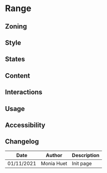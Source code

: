 
<Meta title="Components/Form/Fields/Range" />

# Range

## Zoning

<FigmaImage
	src="https://www.figma.com/file/qc8oUSyVJM67gSsbTShftt/%F0%9F%93%90-Zoning?node-id=254%3A0"
	alt="zoning image for range"
/>

## Style 

## States

## Content

## Interactions

## Usage

## Accessibility

## Changelog

| Date       | Author      | Description |
| ---------- | ----------- | ----------- |
| 01/11/2021 | Monia Huet  | Init page   |

